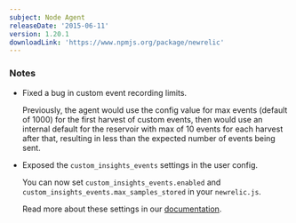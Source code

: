 ```yaml
---
subject: Node Agent
releaseDate: '2015-06-11'
version: 1.20.1
downloadLink: 'https://www.npmjs.org/package/newrelic'
---
```


### Notes

* Fixed a bug in custom event recording limits.

  Previously, the agent would use the config value for max events (default of 1000) for the first harvest of custom events, then would use an internal default for the reservoir with max of 10 events for each harvest after that, resulting in less than the expected number of events being sent.
* Exposed the `custom_insights_events` settings in the user config.

  You can now set `custom_insights_events.enabled` and `custom_insights_events.max_samples_stored` in your `newrelic.js`.

  Read more about these settings in our [documentation](https://docs.newrelic.com/docs/agents/nodejs-agent/installation-configuration/nodejs-agent-configuration#custom_events).

